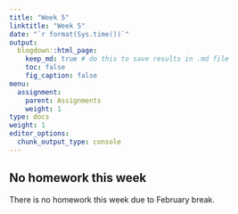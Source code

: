 ```yaml
---
title: "Week 5"
linktitle: "Week 5"
date: "`r format(Sys.time())`"
output:
  blogdown::html_page:
    keep_md: true # do this to save results in .md file
    toc: false
    fig_caption: false
menu:
  assignment:
    parent: Assignments
    weight: 1
type: docs
weight: 1
editor_options:
  chunk_output_type: console
---
```


## No homework this week

There is no homework this week due to February break.

<!-- **Strings and regular expressions will be included in prelim 1.** -->
